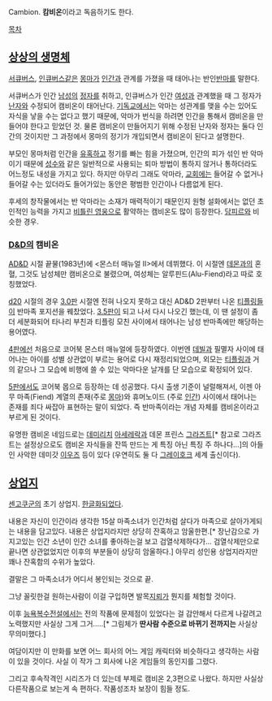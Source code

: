 Cambion. '''캄비온'''이라고 독음하기도 한다.

[[목차]]

== [[상상의 동물|상상의 생명체]] ==
[[서큐버스]], [[인큐버스]]같은 [[몽마]]가 [[인간]]과 관계를 가졌을 때 태어나는 반인[[악마|반마]]를 말한다.

서큐버스가 인간 [[남성]]의 [[정자]]를 취하고, 인큐버스가 인간 [[여성]]과 관계했을 때 그 정자가 [[난자]]와 수정되어 캠비온이 태어난다. [[기독교]]에서는 악마는 성관계를 맺을 수는 있어도 자식을 낳을 수는 없다고 했기 때문에, 악마가 번식을 하려면 인간을 통해서 캠비온을 만들어야 한다고 믿었던 것. 물론 캠비온이 만들어지기 위해 수정된 난자와 정자는 둘다 인간의 것이지만 그 과정에서 몽마의 정기가 개입되면서 캠비온이 된다고 설명한다.

부모인 몽마처럼 인간을 [[유혹]]하고 정기를 빠는 힘을 가졌으며, 인간의 피가 섞인 반 악마이기 때문에 [[성수]]와 같은 일반적으로 사용되는 퇴마 방법이 통하지 않거나 통하더라도 어느정도 내성을 가지고 있다. 하지만 아무리 그래도 악마라, [[교회]]에는 들어갈 수 없거나 들어갈 수는 있더라도 들어가있는 동안은 평범한 인간이나 다름없게 된다.

후세의 창작물에서는 반 악마라는 소재가 매력적이기 때문인지 원형 설화에서는 없던 초인적인 능력을 가지고 [[다크 히어로|비틀린 영웅]]으로 활약하는 캠비온도 많이 등장한다. [[담피르]]와 비슷한 경우.

=== [[던전 앤 드래곤 시리즈|D&D]]의 캠비온 ===
[[Advanced Dungeons & Dragons|AD&D]] 시절 끝물(1983년)에 <몬스터 매뉴얼 II>에서 데뷔했다. 이 시절엔 [[타나리|데몬]]과의 혼혈, 그것도 남성체만 캠비온으로 불렸으며, 여성체는 알루핀드(Alu-Fiend)라고 따로 호칭했었다.

[[d20]] 시절의 경우 [[Dungeons & Dragons 3rd|3.0판]] 시절엔 전혀 나오지 못하고 대신 AD&D 2판부터 나온 [[티플링]]들이 반마족 포지션을 꿰찼었다. [[Dungeons & Dragons 3.5|3.5판]]이 되고 나서 다시 나오긴 했는데, 이 땐 설정이 좀 더 세분화되어 타나리 부친과 티플링 모친 사이에서 태어나는 남성 반마족에만 해당하는 용어였다.

[[Dungeons & Dragons 4th|4판]]에선 처음으로 코어북 몬스터 매뉴얼에 등장하였다. 이번엔 [[바테주|데빌]]과 필멸자 사이에 태어나는 아이를 성별 상관없이 부르는 용어로 다시 재정리되었으며, 외모는 [[티플링]]과 거의 같으나 그 모습에 비행에 쓸 수 있는 악마다운 날개를 단 모습으로 확정되어 있다.

[[Dungeons & Dragons 5th|5판]]에서도 코어북 몹으로 등장하는 데 성공했다. 다시 출생 기준이 널럴해져서, 이젠 아무 마족(Fiend) 계열의 존재(주로 [[서큐버스(던전 앤 드래곤 시리즈)|몽마]])와 휴머노이드 (주로 [[인간]]) 사이에서 태어나는 존재를 죄다 싸잡아 표현하는 말이 되었다. 즉 반마족이라는 개념 자체를 캠비온이라고 부르게 된 것이다.

유명한 캠비온 네임드로는 [[데미리치]] [[아세레락]]과 데몬 프린스 [[그라즈트]][* 참고로 그라즈트는 설정상으로도 캠비온 자식들을 잔뜩 만드는 게 특징 아닌 특징 주 하나다...]의 아들인 사악한 데미갓 [[이우즈]] 등이 있다 (우연히도 둘 다 [[그레이호크]] 세계 출신이다).

== [[상업지]] ==
[[센고쿠군]]의 초기 상업지. [[한글화]]되었다.

내용은 자신이 인간이라 생각한 15살 마족소녀가 인간처럼 살다가 마족으로 살아가게되는 내용을 담고있다. 내용은 상업지라지만 상당히 잔혹하고 암울한편.[* 장난감으로 가지고있는 인간 소년이 인간 소녀를 좋아하는걸 보고 검열삭제하다가... 검열삭제만으로 끝나면 상관없었지만 이후의 부분들이 상당히 암울하다.] 아무리 성인용 상업지라지만 꽤나 잔혹함의 수위가 높았다.

결말은 그 마족소녀가 어디서 봉인되는 것으로 끝.

그냥 꼴릿한걸 원하는사람이 이걸 구입하면 발목[[지뢰]]가 뭔지를 체험할 것이다.

이후 [[능욕복수전설]]에서는 전의 작품에 문제점이 있었다는 걸 감안해서 다르게 나갈려고 노력했지만 사실상 그게 그거.....[* 그림체가 '''딴사람 수준으로 바뀌기 전까지는''' 사실상 무의미했다.]

여담이지만 이 만화를 보면 어느 회사의 어느 게임 캐릭터와 비슷하다고 생각하는 사람이 있을 것이다. 사실 이 작가 그 회사에 나온 게임들의 동인지를 그렸다.

그리고 후속작격인 시리즈가 더 있는데 부제로 캠비온 2,3편으로 나왔다. 하지만 사실상 다른작품으로 보는게 속 편하다. 작품성조차 보장이 힘들 정도.
